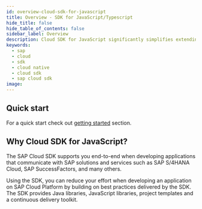 ```yaml
---
id: overview-cloud-sdk-for-javascript
title: Overview - SDK for JavaScript/Typescript
hide_title: false
hide_table_of_contents: false
sidebar_label: Overview
description: Cloud SDK for JavaScript significantly simplifies extending and developing application with SAP Cloud Platform
keywords:
  - sap
  - cloud
  - sdk
  - cloud native
  - cloud sdk
  - sap cloud sdk
image:
---
```


<!--
:::success Cloud SDK customer survey
Please, take our [survey](https://sapinsights.eu.qualtrics.com/jfe/form/SV_0pUmWpCadpoLhyZ) to help future development of Cloud SDK. Thanks in advance for valuable feedback!
:::
-->

## Quick start

For a quick start check out [getting started](getting-started) section.

## Why Cloud SDK for JavaScript?

The SAP Cloud SDK supports you end-to-end when developing applications that communicate with SAP solutions and services such as SAP S/4HANA Cloud, SAP SuccessFactors, and many others.

Using the SDK, you can reduce your effort when developing an application on SAP Cloud Platform by building on best practices delivered by the SDK.
The SDK provides Java libraries, JavaScript libraries, project templates and a continuous delivery toolkit.
